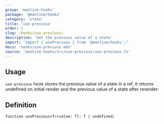```yaml
---
group: 'mantine-hooks'
package: '@mantine/hooks'
category: 'state'
title: 'use-previous'
order: 1
slug: /hooks/use-previous/
description: 'Get the previous value of a state'
import: "import { usePrevious } from '@mantine/hooks';"
docs: 'hooks/use-previous.mdx'
source: 'mantine-hooks/src/use-previous/use-previous.ts'
---
```



## Usage

`use-previous` hook stores the previous value of a state in a ref,
it returns undefined on initial render and the previous value of a state after rerender:

<Demo data={HooksDemos.usePreviousUsage} />

## Definition

```tsx
function usePrevious<T>(value: T): T | undefined;
```
